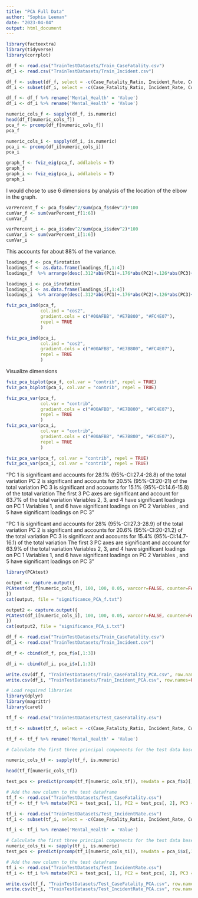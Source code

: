 ```yaml
---
title: "PCA Full Data"
author: "Sophia Leeman"
date: "2023-04-04"
output: html_document
---
```


```r
library(factoextra)
library(tidyverse)
library(corrplot)
```

```r
df_f <- read.csv("TrainTestDatasets/Train_CaseFatality.csv")
df_i <- read.csv("TrainTestDatasets/Train_Incident.csv")

df_f <- subset(df_f, select = -c(Case_Fatality_Ratio, Incident_Rate, Confirmed, Deaths, Total_Test_Results, Testing_Rate, State, Month, Year, Indicator))
df_i <- subset(df_i, select = -c(Case_Fatality_Ratio, Incident_Rate, Confirmed, Deaths, Total_Test_Results, Testing_Rate, State, Month, Year, Indicator))

df_f <- df_f %>% rename('Mental_Health' = 'Value')
df_i <- df_i %>% rename('Mental_Health' = 'Value')
```

```r
numeric_cols_f <- sapply(df_f, is.numeric)
head(df_f[numeric_cols_f])
pca_f <- prcomp(df_f[numeric_cols_f])
pca_f

numeric_cols_i <- sapply(df_i, is.numeric)
pca_i <- prcomp(df_i[numeric_cols_i])
pca_i
```

```r
graph_f <- fviz_eig(pca_f, addlabels = T) 
graph_f
graph_i <- fviz_eig(pca_i, addlabels = T) 
graph_i
```
I would chose to use 6 dimensions by analysis of the location of the elbow in the graph.
```r
varPercent_f <- pca_f$sdev^2/sum(pca_f$sdev^2)*100
cumVar_f <- sum(varPercent_f[1:6])
cumVar_f

varPercent_i <- pca_i$sdev^2/sum(pca_i$sdev^2)*100
cumVar_i <- sum(varPercent_i[1:6])
cumVar_i
```
This accounts for about 88% of the variance.

```r
loadings_f <- pca_f$rotation
loadings_f <- as.data.frame(loadings_f[,1:4])
loadings_f  %>% arrange(desc(.312*abs(PC1)+.176*abs(PC2)+.126*abs(PC3)+.08*abs(PC4)))

loadings_i <- pca_i$rotation
loadings_i <- as.data.frame(loadings_i[,1:4])
loadings_i  %>% arrange(desc(.312*abs(PC1)+.176*abs(PC2)+.126*abs(PC3)+.08*abs(PC4)))

```

```r
fviz_pca_ind(pca_f,
             col.ind = "cos2",
             gradient.cols = c("#00AFBB", "#E7B800", "#FC4E07"),
             repel = TRUE     
             )

fviz_pca_ind(pca_i,
             col.ind = "cos2",
             gradient.cols = c("#00AFBB", "#E7B800", "#FC4E07"),
             repel = TRUE     
             )
```

Visualize dimensions
```r
fviz_pca_biplot(pca_f, col.var = "contrib", repel = TRUE) 
fviz_pca_biplot(pca_i, col.var = "contrib", repel = TRUE) 
```

```r
fviz_pca_var(pca_f,
             col.var = "contrib", 
             gradient.cols = c("#00AFBB", "#E7B800", "#FC4E07"),
             repel = TRUE   
             )
fviz_pca_var(pca_i,
             col.var = "contrib", 
             gradient.cols = c("#00AFBB", "#E7B800", "#FC4E07"),
             repel = TRUE   
             )
```

```r
fviz_pca_var(pca_f, col.var = "contrib", repel = TRUE) 
fviz_pca_var(pca_i, col.var = "contrib", repel = TRUE)
```

"PC 1 is significant and accounts for 28.1% (95%-CI:27.4-28.8) of the total variation PC 2 is significant and accounts for 20.5% (95%-CI:20-21) of the total variation PC 3 is significant and accounts for 15.1% (95%-CI:14.6-15.8) of the total variation  The first 3 PC axes are significant and account for 63.7% of the total variation  Variables 2, 3, and 4 have significant loadings on PC 1 Variables 1, and 6 have significant loadings on PC 2 Variables , and 5 have significant loadings on PC 3"

"PC 1 is significant and accounts for 28% (95%-CI:27.3-28.9) of the total variation PC 2 is significant and accounts for 20.6% (95%-CI:20-21.2) of the total variation PC 3 is significant and accounts for 15.4% (95%-CI:14.7-16.1) of the total variation  The first 3 PC axes are significant and account for 63.9% of the total variation  Variables 2, 3, and 4 have significant loadings on PC 1 Variables 1, and 6 have significant loadings on PC 2 Variables , and 5 have significant loadings on PC 3"
```r
library(PCAtest)

output <- capture.output({
PCAtest(df_f[numeric_cols_f], 100, 100, 0.05, varcorr=FALSE, counter=FALSE, plot=TRUE)
})
cat(output, file = "significance_PCA_f.txt")

output2 <- capture.output({
PCAtest(df_i[numeric_cols_i], 100, 100, 0.05, varcorr=FALSE, counter=FALSE, plot=TRUE)
})
cat(output2, file = "significance_PCA_i.txt")
```
```r
df_f <- read.csv("TrainTestDatasets/Train_CaseFatality.csv")
df_i <- read.csv("TrainTestDatasets/Train_Incident.csv")

df_f <- cbind(df_f, pca_f$x[,1:3])

df_i <- cbind(df_i, pca_i$x[,1:3])

write.csv(df_f, "TrainTestDatasets/Train_CaseFatality_PCA.csv", row.names=FALSE)
write.csv(df_i, "TrainTestDatasets/Train_Incident_PCA.csv", row.names=FALSE)


```

```r

# Load required libraries
library(dplyr)
library(magrittr)
library(caret)

tf_f <- read.csv("TrainTestDatasets/Test_CaseFatality.csv")

tf_f <- subset(tf_f, select = -c(Case_Fatality_Ratio, Incident_Rate, Confirmed, Deaths, Total_Test_Results, Testing_Rate, State, Month, Year, Indicator))

tf_f <- tf_f %>% rename('Mental_Health' = 'Value')

# Calculate the first three principal components for the test data based on the PCs from the training data

numeric_cols_tf <- sapply(tf_f, is.numeric)

head(tf_f[numeric_cols_tf])

test_pcs <- predict(prcomp(tf_f[numeric_cols_tf]), newdata = pca_f$x)[, 1:3]

# Add the new column to the test dataframe
tf_f <- read.csv("TrainTestDatasets/Test_CaseFatality.csv")
tf_f <- tf_f %>% mutate(PC1 = test_pcs[, 1], PC2 = test_pcs[, 2], PC3 = test_pcs[, 3])

tf_i <- read.csv("TrainTestDatasets/Test_IncidentRate.csv")
tf_i <- subset(tf_i, select = -c(Case_Fatality_Ratio, Incident_Rate, Confirmed, Deaths, Total_Test_Results, Testing_Rate, State, Month, Year, Indicator))

tf_i <- tf_i %>% rename('Mental_Health' = 'Value')

# Calculate the first three principal components for the test data based on the PCs from the training data
numeric_cols_ti <- sapply(tf_i, is.numeric)
test_pcs <- predict(prcomp(tf_i[numeric_cols_ti]), newdata = pca_i$x[,1:3])[, 1:3]

# Add the new column to the test dataframe
tf_i <- read.csv("TrainTestDatasets/Test_IncidentRate.csv")
tf_i <- tf_i %>% mutate(PC1 = test_pcs[, 1], PC2 = test_pcs[, 2], PC3 = test_pcs[, 3])

write.csv(tf_f, "TrainTestDatasets/Test_CaseFatality_PCA.csv", row.names=FALSE)
write.csv(tf_i, "TrainTestDatasets/Test_IncidentRate_PCA.csv", row.names=FALSE)

```

